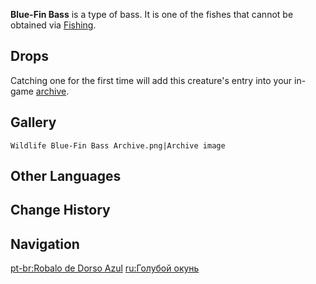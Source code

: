 {{Wildlife Infobox
|type     = Wildlife
|image    = Wildlife Blue-Fin Bass Icon.png
|family   = Fish
|group    = Bass
|location = 
}}
{{Description|A type of fish commonly found in bodies of water everywhere. Their meat is sumptuous, making them an important resource for fish-related gourmet dishes in Teyvat.<br />Blue-Fin Basses have softer flesh than those of their black-backed cousins, which is very welcome amongst those who prefer delicate tastes.|in-game description from the [[Archive]]}}
'''Blue-Fin Bass''' is a type of bass. It is one of the fishes that cannot be obtained via [[Fishing]].

==Drops==
{{Card|Fish|1}}

Catching one for the first time will add this creature's entry into your in-game [[archive]].

==Gallery==
<gallery hideaddbutton="true" captionalign="center">
 Wildlife Blue-Fin Bass Archive.png|Archive image
</gallery>

==Other Languages==
{{Other Languages
|en      = Blue-Fin Bass
|zhs     = 蓝鳍鲈鱼
|zhs_rm  = Lánqí Lúyú
|zht     = 藍鰭鱸魚
|zht_rm  = Lánqí Lúyú
|zh_tl   = Blue-Finned Bass
|ja      = 青スズキ
|ja_rm   = Ao Suzuki{{Assumed}}
|ja_tl   = Blue Bass
|ko      = 파랑 농{{tt|어|魚}}
|ko_rm   = Parang Nong-eo
|ko_tl   = Blue Bass
|es      = Perca de lomo azul
|es_tl   = Blue-Backed Bass
|fr      = Perche aux ailerons bleus
|fr_tl   = Blue-Finned Bass
|ru      = Голубой окунь
|ru_tl   = 
|th      = Blue-fin Bass
|vi      = Cá Chép Xanh
|vi_tl   = Blue Carp
|de      = Blauflossenbarsch
|de_tl   = Blue-Fin Bass
|id      = Blue-Fin Bass
|pt      = Robalo de Dorso Azul
|pt_tl   = Blue-Backed Bass
}}

==Change History==
{{Change History|1.0}}

==Navigation==
{{Wildlife Navbox}}

[[pt-br:Robalo de Dorso Azul]]
[[ru:Голубой окунь]]